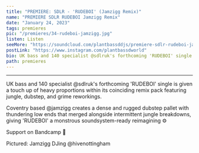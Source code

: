 ---
title: "PREMIERE: SDLR - 'RUDEBOI' (Jamzigg Remix)"
name: "PREMIERE SDLR RUDEBOI Jamzigg Remix"
date: "January 24, 2023"
tags: premieres
pic: "/premieres/34-rudeboi-jamzigg.jpg"
listen: Listen
seeMore: "https://soundcloud.com/plantbassddjs/premiere-sdlr-rudeboi-jamzigg-remix"
postLink: "https://www.instagram.com/plantbassdworld"
bio: UK bass and 140 specialist @sdlruk's forthcoming 'RUDEBOI' single is given a touch up of heavy proportions
path: premieres
---

<SoundCloud
  url="https://soundcloud.com/plantbassddjs/premiere-sdlr-rudeboi-jamzigg-remix"
  name="SDLR - RUDEBOI (Jamzigg Remix)"
/>

<hr />

UK bass and 140 specialist @sdlruk's forthcoming 'RUDEBOI' single is given a touch up of heavy proportions within its coinciding remix pack featuring jungle, dubstep, and grime reworkings.

Coventry based @jamzigg creates a dense and rugged dubstep pallet with thundering low ends that merged alongside intermittent jungle breakdowns, giving 'RUDEBOI' a monstrous soundsystem-ready reimagining ⚙️

Support <HoverLink url="sdlrprouk.bandcamp.com/" name="Jamzigg" external /> on Bandcamp 🌱

<Picture src="/premieres/34-rudeboi.jpg" alt="Jamzigg cover pic" size={1200} />
<p className="smallText">Pictured: Jamzigg DJing @hivenottingham</p>

